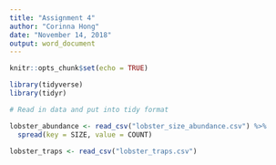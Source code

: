 ```yaml
---
title: "Assignment 4"
author: "Corinna Hong"
date: "November 14, 2018"
output: word_document
---
```


```r
knitr::opts_chunk$set(echo = TRUE)
```

```r

library(tidyverse)
library(tidyr)

```


```r

# Read in data and put into tidy format

lobster_abundance <- read_csv("lobster_size_abundance.csv") %>% 
  spread(key = SIZE, value = COUNT)

lobster_traps <- read_csv("lobster_traps.csv")

```

